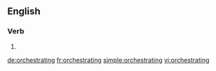 ==English==

===Verb===
{{head|en}}

# {{present participle of|orchestrate|lang=en}}

[[de:orchestrating]]
[[fr:orchestrating]]
[[simple:orchestrating]]
[[vi:orchestrating]]